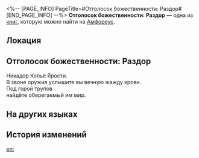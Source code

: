 <%-- [PAGE_INFO]
PageTitle=#Отголосок божественности: Раздор#
[END_PAGE_INFO] --%>
{{Дополнить}}
{{Книга Инфобокс
|id           = 474
|partIds      = 190785
|Название     = 
|Изображение  = Предмет Книга Амфореус 3.png
|Мир          = Амфореус
|Томов        = 1
|Автор        = <!--нужно добавить-->
|Описание     = Воспоминания о чудесах титана. Лишь те, кому было даровано благословение, способны услышать священное эхо... Слушайте! Это грозовое копьё, упавшее с небес, ведёт целые армии на верную смерть.
|Том1         = {{tx}}
|Источник1    = {{tx|Отсутствует источник}}
|Персонажи    = 
|Фракции      = 
}}
'''Отголосок божественности: Раздор''' — одна из [[Книги|книг]], которую можно найти на [[Амфореус]].

==Локация==
{{Отметка карты|<!--название карты-->|<!--id отметки-->}}

==Отголосок божественности: Раздор==
Никадор Копьё Ярости.<br />
В звоне оружия услышите вы вечную жажду крови.<br />
Под горой трупов<br />
найдёте оберегаемый им мир.

==На других языках==
{{На других языках
|en   = Divine Echo: Strife
|zhs  = 神性的回响：纷争
|zht  = 神性的迴響：紛爭
|ja   = 神性の反響：紛争
|ko   = 신성의 메아리: 분쟁
|es   = Eco divino: Conflicto
|fr   = Écho divin du Conflit
|ru   = Отголосок божественности: Раздор
|th   = แว่วเสียงศักดิ์สิทธิ์: ปฏิปักษ์
|vi   = Tiếng Vọng Thần Tính: Phân Tranh
|de   = Göttliches Echo: Zwist
|id   = Gema Ilahi: Pertikaian
|pt   = Eco Divino: Conflito
}}

==История изменений==
{{История изменений|3.5}}

[[en:]]